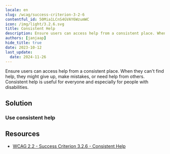 ```yaml
---
locale: en
slug: /wcag/success-criterion-3-2-6
contentful_id: 50Mia1LCnS4GVAY6WzumWC
icon: /img/light/3.2.6.svg
title: Consistent Help
description: Ensure users can access help from a consistent place. When they can't find help, they might give up, make mistakes, or need help from others.
authors: [janjaap]
hide_title: true
date: 2023-10-12
last_update:
  date: 2024-11-26
---
```


<Hero
  title="Consistent Help"
  image="/img/light/3.2.6.svg"
  alt="WCAG 3.2.6 - Logo"
  prefix="Success Criterion 3.2.6"
  suffix="Level A"
/>

Ensure users can access help from a consistent place. When they can't find help, they might give up, make mistakes, or need help from others. Consistent help is useful for everyone and especially for people with disabilities.

## Solution

### Use consistent help

<CodeSample id="screen-help" locale="en"/>

## Resources

- [WCAG 2.2 - Success Criterion 3.2.6 - Consistent Help](https://www.w3.org/TR/WCAG22/#consistent-help)
